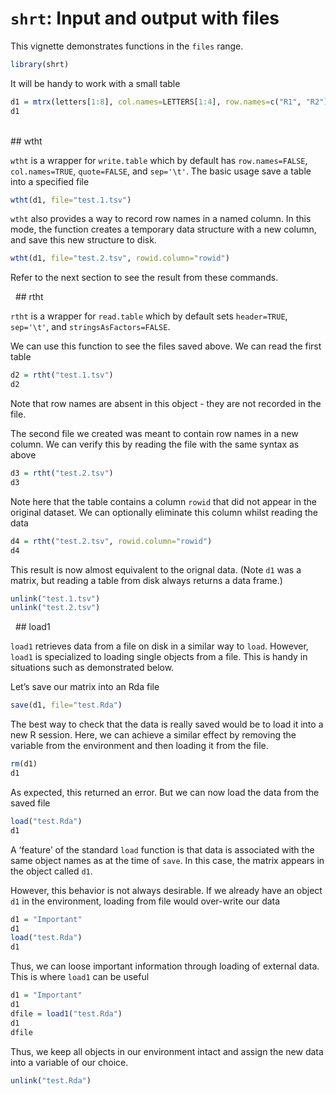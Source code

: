 # `shrt`: Input and output with files 

This vignette demonstrates functions in the `files` range.


```r
library(shrt)
```

It will be handy to work with a small table

```r
d1 = mtrx(letters[1:8], col.names=LETTERS[1:4], row.names=c("R1", "R2"))
d1
```
	



&nbsp;	
## wtht	

`wtht` is a wrapper for `write.table` which by default has `row.names=FALSE`, `col.names=TRUE`, `quote=FALSE`, and `sep='\t'`. The basic usage save a table into a specified file

```r
wtht(d1, file="test.1.tsv")
```

`wtht` also provides a way to record row names in a named column. In this mode, the function creates a temporary data structure with a new column, and save this new structure to disk. 

```r
wtht(d1, file="test.2.tsv", rowid.column="rowid")
```

Refer to the next section to see the result from these commands.




&nbsp;
## rtht

`rtht` is a wrapper for `read.table` which by default sets `header=TRUE`, `sep='\t'`, and `stringsAsFactors=FALSE`. 

We can use this function to see the files saved above. We can read the first table

```r
d2 = rtht("test.1.tsv")
d2
```

Note that row names are absent in this object - they are not recorded in the file. 

The second file we created was meant to contain row names in a new column. We can verify this by reading the file with the same syntax as above

```r
d3 = rtht("test.2.tsv")
d3
```

Note here that the table contains a column `rowid` that did not appear in the original dataset. We can optionally eliminate this column whilst reading the data

```r
d4 = rtht("test.2.tsv", rowid.column="rowid")
d4
```

This result is now almost equivalent to the orignal data. (Note `d1` was a matrix, but reading a table from disk always returns a data frame.)


```r
unlink("test.1.tsv")
unlink("test.2.tsv")
```




&nbsp;
## load1

`load1` retrieves data from a file on disk in a similar way to `load`. However, `load1` is specialized to loading single objects from a file. This is handy in situations such as demonstrated below.

Let's save our matrix into an Rda file

```r
save(d1, file="test.Rda")
```

The best way to check that the data is really saved would be to load it into
a new R session. Here, we can achieve a similar effect by removing the variable from the environment and then loading it from the file. 

```r
rm(d1)
d1
```

As expected, this returned an error. But we can now load the data from the saved file

```r
load("test.Rda")
d1
```

A 'feature' of the standard `load` function is that data is associated with the same object names as at the time of `save`. In this case, the matrix appears in the object called `d1`. 

However, this behavior is not always desirable. If we already have an object `d1` in the environment, loading from file would over-write our data

```r
d1 = "Important"
d1
load("test.Rda")
d1
```

Thus, we can loose important information through loading of external data. This is where `load1` can be useful

```r
d1 = "Important"
d1
dfile = load1("test.Rda")
d1
dfile
```

Thus, we keep all objects in our environment intact and assign the new data into a variable of our choice. 


```r
unlink("test.Rda")
```



